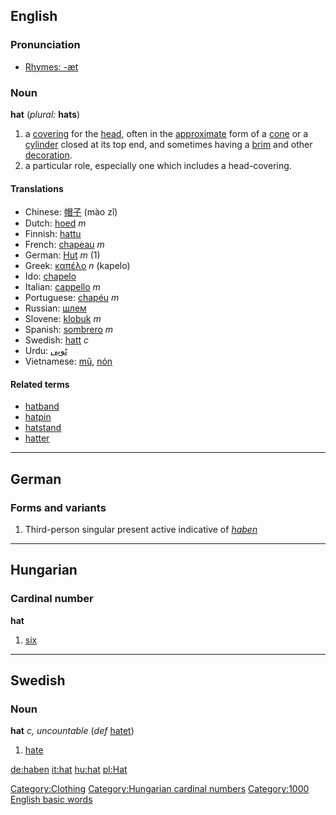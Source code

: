 ==English==
===Pronunciation===
*[[Rhymes:English:-æt|Rhymes: -æt]]

===Noun===
'''hat''' (''plural:'' '''hats''')
#a [[covering]] for the [[head]], often in the [[approximate]] form of a [[cone]] or a [[cylinder]] closed at its top end, and sometimes having a [[brim]] and other [[decoration]].
#a particular role, especially one which includes a head-covering.

====Translations====
*Chinese: [[帽子]] (mào zǐ) 
*Dutch: [[hoed#Dutch|hoed]] ''m''
*Finnish: [[hattu]]
*French: [[chapeau]] ''m''
*German: [[Hut#German|Hut]] ''m'' (1)
*Greek: [[καπέλο]] ''n'' (kapelo)
*Ido: [[chapelo]]
*Italian: [[cappello]] ''m''
*Portuguese: [[chapéu]] ''m''
*Russian: [[шлем]]
*Slovene: [[klobuk]] ''m''
*Spanish: [[sombrero]] ''m''
*Swedish: [[hatt]] ''c''
*Urdu: [[ٹوپى]]
*Vietnamese: [[mũ]], [[nón]]

====Related terms====
*[[hatband]]
*[[hatpin]]
*[[hatstand]]
*[[hatter]]

[[Category:Clothing]]
----
==German==
===Forms and variants===
#Third-person singular present active indicative of ''[[haben]]''

----
==Hungarian==
===Cardinal number===
'''hat'''
#[[six]]
[[Category:Hungarian cardinal numbers]]

----

==Swedish==
===Noun===
'''hat''' ''c, uncountable'' (''def'' [[hatet]])

# [[hate]]

[[Category:1000 English basic words]]

[[de:haben]]
[[it:hat]]
[[hu:hat]]
[[pl:Hat]]